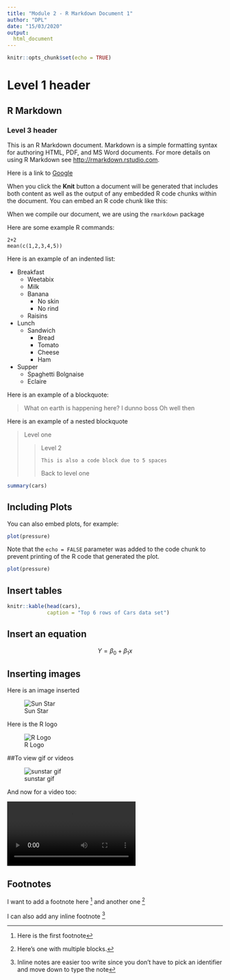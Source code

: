 ```yaml
---
title: "Module 2 - R Markdown Document 1"
author: "DPL"
date: "15/03/2020"
output:
  html_document
---
```


```r
knitr::opts_chunk$set(echo = TRUE)
```

# Level 1 header

## R Markdown

### Level 3 header

This is an R Markdown document. Markdown is a simple formatting syntax for authoring HTML, PDF, and MS Word documents. For more details on using R Markdown see <http://rmarkdown.rstudio.com>.

Here is a link to [Google](http://www.google.co.uk)

When you click the **Knit** button a document will be generated that includes both content as well as the output of any embedded R code chunks within the document. You can embed an R code chunk like this:

When we compile our document, we are using the `rmarkdown` package

Here are some example R commands:

```
2+2
mean(c(1,2,3,4,5))
```

Here is an example of an indented list:

* Breakfast
    - Weetabix
    - Milk
    - Banana
        + No skin
        + No rind
    - Raisins
* Lunch
    - Sandwich
        - Bread
        - Tomato
        - Cheese
        - Ham
* Supper
    - Spaghetti Bolgnaise
    - Eclaire

Here is an example of a blockquote:

> What on earth is happening here?
> I dunno boss
> Oh well then

Here is an example of a nested blockquote

> Level one
> 
> > Level 2
> > 
> >     This is also a code block due to 5 spaces
> > 
> Back to level one 


```r
summary(cars)
```

## Including Plots

You can also embed plots, for example:

```r
plot(pressure)
```

Note that the `echo = FALSE` parameter was added to the code chunk to prevent printing of the R code that generated the plot.

```r
plot(pressure)
```

## Insert tables

```r
knitr::kable(head(cars),
             caption = "Top 6 rows of Cars data set")

```

## Insert an equation

$$ Y = \beta_0 + \beta_1x $$

## Inserting images

Here is an image inserted

![Sun Star](sunstar.png)

Here is the R logo

![R Logo](https://www.r-project.org/logo/Rlogo.svg)

<!-- Note web link images will not appear in PDF or Word knitted files -->

##To view gif or videos

![sunstar gif](sunstar/sunstar.gif)

And now for a video too:

![sunstart mp4](sunstar/sunstar.mp4)
<!-- Note the video doesn't play in the RStudio preview pane -->
<!-- gifs and videos don't appear in Word or PDFs -->

## Footnotes

I want to add a footnote here [^1] and another one [^longnote]

I can also add any inline footnote ^[Inline notes are easier too write since you don't have to pick an identifier and move down to type the note]

[^1]: Here is the first footnote
[^longnote]: Here's one with multiple blocks.



